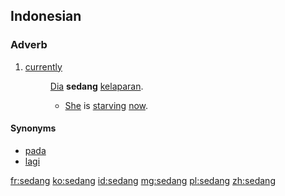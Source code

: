 ==Indonesian==

===Adverb===
{{head|id|adverb}}

# [[currently]]
#: [[dia|Dia]] '''sedang''' [[lapar|kelaparan]].
#:* [[she|She]] is [[starve|starving]] [[now]].

====Synonyms====
* [[pada]]
* [[lagi]]

[[fr:sedang]]
[[ko:sedang]]
[[id:sedang]]
[[mg:sedang]]
[[pl:sedang]]
[[zh:sedang]]